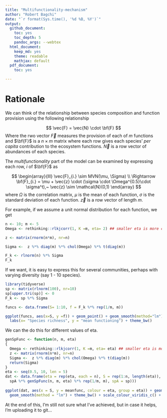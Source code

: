 ```yaml
---
title: "Multifunctionality-mechanism"
author: "Robert Bagchi"
date: "`r format(Sys.time(), '%d %B, %Y')`"
output: 
  github_document:
    toc: yes
    toc_depth: 5
    pandoc_args: --webtex
  html_document:
    keep_md: yes
    theme: readable
    mathjax: default
  pdf_document:
    toc: yes

---
```


# Rationale

We can think of the relationship between species composition and function provision using the following relationship

$$
\vec{F} =  \vec{N} \cdot \bf{F} 
$$
Where  the rwo vector $\vec{F}$ measures the provision of each of $m$ functions and $\bf{F}$ is a $n \times m$ matrix where each row gives each species' *per capita* contribution to the ecosystem functions. $\vec{N}$ is a row vector of abundances of each species.

The *multifunctionality* part of the model can be examined by expressing each row, $i$ of $\bf{F}$ as

$$
\begin{array}{lll}
\vec{F}_{i.} \sim MVN(\mu, \Sigma) \\
\Rightarrow \bf{F}_{i.} =  \mu + \vec{z} \cdot (\sigma \cdot \Omega^{0.5}\cdot \sigma^t),~ \vec{z} \sim \mathcal{N}(0,1)
\end{array}
$$
where $\Omega$ is the correlation matrix, $\mu$ is the mean of each function, $\sigma$ is the standard deviation of each function. $\vec{z}$ is a row vector of length $m$.

For example, if we assume a unit normal distribution for each function, we get

```r
n <- 10; m <- 5
Omega <- rethinking::rlkjcorr(1, K =m, eta= 2) ## smaller eta is more correlation among species

z <- matrix(rnorm(n*m), nr=n)

Sigma <-  z %*% diag(m) %*% chol(Omega) %*% t(diag(m))

F_k <- rlnorm(n) %*% Sigma
F_k

```

If we want, it is easy to express this for several communities, perhaps with varying diversity (say 1 - 10 species).

```r
library(tidyverse)
sp <- matrix(rlnorm(100), nr=10)
sp[upper.tri(sp)] <- 0
F_k <- sp %*% Sigma

funcs <- data.frame(S= 1:10, f = F_k %*% rep(1/m, m))

ggplot(funcs, aes(x=S, y =f)) + geom_point() + geom_smooth(method="lm") +
  labs(x= "Species richness", y = "mean functioning") + theme_bw()
```


We can the do this for different values of eta.
```r
genSpFunc <- function(n, m, eta)
{
  Omega <- rethinking::rlkjcorr(1, K =m, eta= eta) ## smaller eta is more correlation among species
  z <- matrix(rnorm(n*m), nr=n)
  Sigma <-  z %*% diag(m) %*% chol(Omega) %*% t(diag(m))
  return(Sigma)
}
eta <- seq(0.5, 10, len = 5)
dat <- data.frame(eta = rep(eta, each = n), S = rep(1:n, length(eta)),  meanfunc =do.call("c", lapply(eta, function(eta, spA )
  spA %*% genSpFunc(n, m, eta) %*% rep(1/m, m), spA = sp)))
  
ggplot(dat, aes(x = S, y = meanfunc, colour = eta, group = eta)) + geom_point() + 
  geom_smooth(method = "lm") + theme_bw() + scale_colour_viridis_c() + facet_wrap(~eta)

```


At the end of this, I'm still not sure what I've achieved, but in case it helps, I'm uploading it to git...